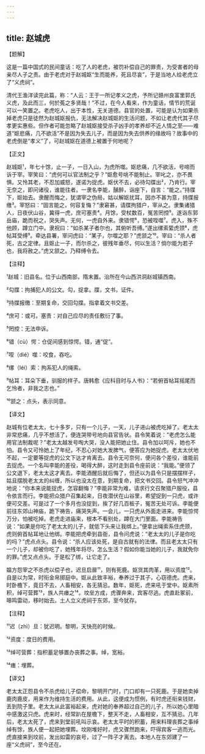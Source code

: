 ```yaml
---
---
---
```

title: 赵城虎
---




【题解】


这是一篇中国式的民间童话：吃了人的老虎，被罚补偿自己的罪责，为受害者的母亲尽人子之责。由于老虎对于赵城妪“生而能养，死且尽哀”，于是当地人给老虎立了“义虎祠”。

清代王渔洋读完此篇，称：“人云：王于一所记孝义之虎，予所记赣州良富里郭氏义虎，及此而三，何於菟之多贤哉！”不过，在今人看来，作为童话，情节的荒诞可以一笑置之。老虎吃人，出于本性，无关道德。县官的处置，可能是认为如果杀掉老虎只是徒然为赵城妪报仇，无法解决赵城妪的生活问题，不如让老虎代其子尽孝更实惠些。但作者可能忽略了赵城妪接受杀子凶手的孝养却不近人情之至——难道“妪悲痛，几不欲活”不是因为失去儿子，而是因为失去供养的缘故吗？故事中的老虎倒是“孝义”了，可赵城妪在道德上被置于何地呢？

【正文】

赵城妪¹，年七十馀，止一子，一日入山，为虎所噬。妪悲痛，几不欲活，号啼而诉于宰。宰笑曰：“虎何可以官法制之乎？”妪愈号咷不能制止。宰叱之，亦不畏惧。又怜其老，不忍加威怒，遂诺为捉虎。妪伏不去，必待勾牒出²，乃肯行。宰无奈之，即问诸役，谁能往者。一隶名李能，醺醉，诣座下，自言：“能之。”持牒下，妪始去。隶醒而悔之，犹谓宰之伪局，姑以解妪扰耳，因亦不甚为意，持牒报缴³。宰怒曰：“固言能之，何容复悔？”隶窘甚，请牒拘猎户，宰从之。隶集诸猎人，日夜伏山谷，冀得一虎，庶可塞责⁴。月馀，受杖数百，冤苦罔控⁵。遂诣东郭岳庙，跪而祝之，哭失声。无何，一虎自外来。隶错愕⁶，恐被咥噬⁷。虎入，殊不他顾，蹲立门中。隶祝曰：“如杀某子者尔也，其俯听吾缚。”遂出缧索絷虎颈⁸，虎帖耳受缚⁹。牵达县署，宰问虎曰：“某子，尔噬之耶？”虎颔之¹⁰。宰曰：“杀人者死，古之定律。且妪止一子，而尔杀之，彼残年垂尽，何以生活？倘尔能为若子也，我将赦之。”虎又颔之。乃释缚令去。





【注释】


¹赵城：旧县名。位于山西南部，隋末置。治所在今山西洪洞赵城镇西南。

²勾牒：拘捕犯人的公文。勾，捉拿。牒，文书，证件。

³持牒报缴：至期复命，交回勾牒。指拿着文书交差。

⁴庶可：或可。塞责：对自己应尽的责任敷衍了事。

⁵罔控：无法申诉。

⁶错（cù）愕：仓促间感到惊愕。错，通“促”。

⁷咥（dié）噬：咬食，吞吃。

⁸缧（léi）索：拘系犯人的绳索。

⁹帖耳：耳朵下垂，驯服的样子。唐韩愈《应科目时与人书》：“若俯首帖耳摇尾而乞怜者，非我之志也。”

¹⁰颔之：点头，表示同意。





【译文】


赵城有位老太太，七十多岁，只有一个儿子，一天，儿子进山被虎吃掉了。老太太非常悲痛，几乎不想活了，便连哭带号地向县官告状。县令笑着说：“老虎怎么能用官法制裁呢？”老太太越发号啕大哭，没人能把她止住。县令加以呵斥，她也不怕。县令又可怜她上了年纪，不忍心对她大发脾气，便答应为她捉虎。老太太伏地不起，一定要等捉虎的公文下达才肯离去。县令无可奈何，便问各个差役，谁能前去捉虎。一个名叫李能的差役，喝得大醉，这时走到县令座前说：“我能。”便领了公文退下，老太太这才离去。李能酒醒后就后悔了，但还以为县令只是摆摆样子，姑且摆脱老太太的纠缠，所以也没太在意，到期复命，把文书交回。县令怒气冲冲地说：“你本来说能捉虎，怎容翻悔？”李能非常为难，请求行文召聚猎户服役，县令依言而行。李能把众猎户召集起来，日夜潜伏在山谷里，希望捉到一只虎，或许便可交差。可是过了一个多月也没捉到，挨了好几百板子，冤苦无处可诉。李能便前往东郊山神庙，跪下祷告，痛哭失声。一会儿，一只虎从外面走进来。李能惊愕万分，怕被吃掉。老虎走进庙来，根本不看别处，蹲在大门里面。李能祷告说：“如果是你吃了老太太的儿子，就低下头来让我绑上。”便拿出绳索系住虎颈，虎则俯首帖耳地让他绑。李能把虎牵到县衙，县令问虎说：“老太太的儿子是你吃的吗？”虎点点头。县令说：“杀人应该处死，是自古就有的法律。而且老太太只有一个儿子，却被你吃了，她残年将尽，怎么生活？假如你能当她的儿子，我就免你的罪。”虎又点点头。于是松了绑，让它走了。

媪方怨宰之不杀虎以偿子也，迟旦启扉¹¹，则有死鹿。妪货其肉革，用以资度¹²。自是以为常，时衔金帛掷庭中。妪从此致丰裕，奉养过于其子，心窃德虎。虎来，时卧檐下，竟日不去，人畜相安，各无猜忌。数年，妪死，虎来吼于堂中。妪素所积，绰可营葬¹³，族人共瘗之¹⁴。坟垒方成，虎骤奔来，宾客尽逃。虎直赴冢前，嗥鸣雷动，移时始去。土人立义虎祠于东郊，至今犹存。





【注释】


¹¹迟（zhì）旦：犹迟明。黎明，天快亮的时候。

¹²资度：度日的费用。

¹³绰可营葬：指积蓄足够置办丧葬之事。绰，宽裕。

¹⁴瘗：埋葬。





【译文】


老太太正怨县令不杀虎给儿子偿命，黎明开门时，门口却有一只死鹿。于是她卖掉鹿肉鹿皮，用来作为维持生活的费用。从此，这便成为惯例，有时虎还衔来钱财，丢到院子里。老太太从此富裕起来，虎对她的奉养超过自己的儿子，所以她心里暗中感激这只虎。虎来时，经常趴在屋檐下，整天不走，人畜相安，互不猜忌。几年后，老太太死了，虎来到堂前吼叫示哀。老太太平时的积蓄，用来料理丧葬之事绰绰有馀，族人便一起把她埋葬。坟刚堆好时，虎又骤然跑来，吓得宾客一逃而光。虎直接来到坟前，发出如雷的哀号，过了一阵子才离去。本地人在东郊建了一座“义虎祠”，至今还在。